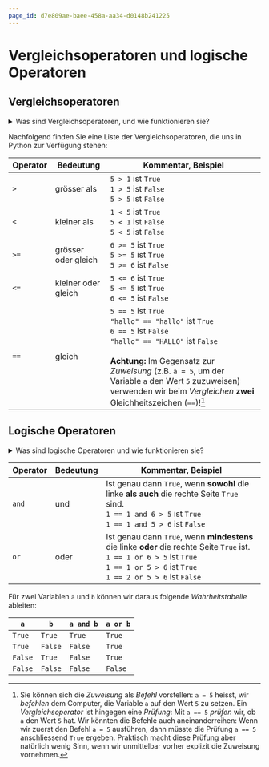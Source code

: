 ```yaml
---
page_id: d7e809ae-baee-458a-aa34-d0148b241225
---
```


# Vergleichsoperatoren und logische Operatoren

## Vergleichsoperatoren

<details>
  <summary>Was sind Vergleichsoperatoren, und wie funktionieren sie?</summary>
  <div>
    Wir verwenden _Vergleichsoperatoren_ um zwei Werte miteinander zu _vergleichen_; beispielsweise um in `for`-Schleifen oder `if`-Verzweigungen eine Bedingung auszudrücken.

    Dies tun wir jeweils in Form einer Ja-/Nein-Frage; z.B.
    * Ist 5 grösser als 4? _Ja_.
    * Ist 10 kleiner als 20? _Nein_.
    * Ist 100 gleich 100? _Ja_.

    Im Normalfall steht auf mindestens einer Seite eines solchen Vergleichs natürlich eine Variable, deren Wert aktuellen Wert wir überprüfen wollen. So könnten wir zum Beispiel prüfen:
    * Ist `a` grösser als 4?
    * Ist `b` kleiner als `20`?
    * Ist `x` gleich `y`?

    Das Ergebnis solcher _Vergleichsausdrücke_ hängt dann vom aktuellen Wert der entsprechenden Variable(n) ab, ist aber immer entweder _ja_ (der Vergleich trifft zu) oder _nein_ (der Vergleich trifft nicht zu). In Python verwenden wir für die Werte _ja_ und _nein_ (respektive, _wahr_ oder _falsch_) die zwei speziellen Wörter `True` und `False`.

  </div>
</details>

Nachfolgend finden Sie eine Liste der Vergleichsoperatoren, die uns in Python zur Verfügung stehen:

| Operator | Bedeutung | Kommentar, Beispiel |
| --- | --- | --- |
| `>` | grösser als | `5 > 1` ist `True`<br/>`1 > 5` ist `False`<br/>`5 > 5` ist `False` |
| `<` | kleiner als | `1 < 5` ist `True`<br/>`5 < 1` ist `False`<br/>`5 < 5` ist `False` |
| `>=` | grösser oder gleich | `6 >= 5` ist `True`<br/>`5 >= 5` ist `True`<br/>`5 >= 6` ist `False` |
| `<=` | kleiner oder gleich | `5 <= 6` ist `True`<br/>`5 <= 5` ist `True`<br/>`6 <= 5` ist `False` |
| `==` | gleich | `5 == 5` ist `True`<br/>`"hallo" == "hallo"` ist `True`<br/>`6 == 5` ist `False`<br/>`"hallo" == "HALLO"` ist `False`<br/><br/>**Achtung:** Im Gegensatz zur _Zuweisung_ (z.B. `a = 5`, um der Variable `a` den Wert `5` zuzuweisen) verwenden wir beim _Vergleichen_ **zwei** Gleichheitszeichen (`==`)![^1] |

## Logische Operatoren

<details>
  <summary>Was sind logische Operatoren und wie funktionieren sie?</summary>
  <div>
    Wir verwenden _logische Operatoren_, um mehrere _Vergleichsausdrücke_ wiederum in Form einer Ja-/Nein-Frage miteinander zu kombinieren. So könnte wir beispielsweise prüfen wollen:
    * Ist `x` grösser als 10 **und** ist `y` kleiner als 0?
    * Ist `richtung` gleich `"rechts"` **oder** gleich `"links"`?[^2]
    * Ist `temperatur` kleiner als 5 **oder** `regenwahrscheinlichkeit` grösser als `0.8`?
  </div>

**Achtung:** Das _oder_ versteht sich nicht als _entweder/oder_, sondern als _und/oder_! Im letzten Beispiel ist die Antwort auch dann _ja_, wenn **sowohl** `temperatur` kleiner als 5 **als auch** `regenwahrscheinlichkeit` grösser als 0.8 ist.

</details>

| Operator | Bedeutung | Kommentar, Beispiel |
| --- | --- | --- |
| `and` | und | Ist genau dann `True`, wenn **sowohl** die linke **als auch** die rechte Seite `True` sind.<br/>`1 == 1 and 6 > 5` ist `True`<br/>`1 == 1 and 5 > 6` ist `False` |
| `or` | oder | Ist genau dann `True`, wenn **mindestens** die linke **oder** die rechte Seite `True` ist.<br/>`1 == 1 or 6 > 5` ist `True`<br/>`1 == 1 or 5 > 6` ist `True`<br/>`1 == 2 or 5 > 6` ist `False` |

Für zwei Variablen `a` und `b` können wir daraus folgende _Wahrheitstabelle_ ableiten:

| `a`     | `b`     | `a and b` | `a or b` |
| ------- | ------- | --------- | -------- |
| `True`  | `True`  | `True`    | `True`   |
| `True`  | `False` | `False`   | `True`   |
| `False` | `True`  | `False`   | `True`   |
| `False` | `False` | `False`   | `False`  |

[^1]: Sie können sich die _Zuweisung_ als _Befehl_ vorstellen: `a = 5` heisst, wir _befehlen_ dem Computer, die Variable `a` auf den Wert `5` zu setzen. Ein _Vergleichsoperator_ ist hingegen eine _Prüfung_: Mit `a == 5` _prüfen_ wir, ob `a` den Wert `5` hat. Wir könnten die Befehle auch aneinanderreihen: Wenn wir zuerst den Befehl `a = 5` ausführen, dann müsste die Prüfung `a == 5` anschliessend `True` ergeben. Praktisch macht diese Prüfung aber natürlich wenig Sinn, wenn wir unmittelbar vorher explizit die Zuweisung vornehmen.

[^2]: Auch dabei handelt es sich um Ja-/Nein-Frage: Die Antwort ist _ja_, wenn `richtung` entweder gleich `"links"` oder gleich `"rechts"` ist, und _nein_, wenn Sie irgendeinen anderen Wert hat (z.B. `"hoch"` oder `"runter"`).

